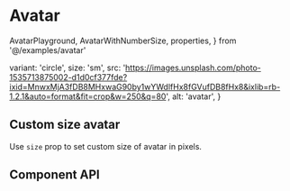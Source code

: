 # Avatar

  AvatarPlayground,
  AvatarWithNumberSize,
  properties,
} from '@/examples/avatar'

  variant: 'circle',
  size: 'sm',
  src: 'https://images.unsplash.com/photo-1535713875002-d1d0cf377fde?ixid=MnwxMjA3fDB8MHxwaG90by1wYWdlfHx8fGVufDB8fHx8&ixlib=rb-1.2.1&auto=format&fit=crop&w=250&q=80',
  alt: 'avatar',
}

<AvatarPlayground />

## Custom size avatar

Use `size` prop to set custom size of avatar in pixels. <br/>

<AvatarWithNumberSize />

## Component API

<PropsTable
  properties={properties}
  name='Avatar'
  description='Avatar component props.'
/>
